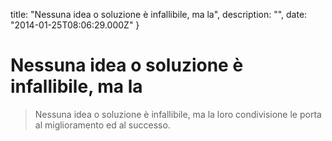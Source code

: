 


  title: "Nessuna idea o soluzione è infallibile, ma la",
  description: "",
  date: "2014-01-25T08:06:29.000Z"
}


# Nessuna idea o soluzione è infallibile, ma la


<blockquote>
  <p>Nessuna idea o soluzione è infallibile, ma la loro condivisione le porta al miglioramento ed al successo.</p>
  <em></em>
</blockquote>
    
  